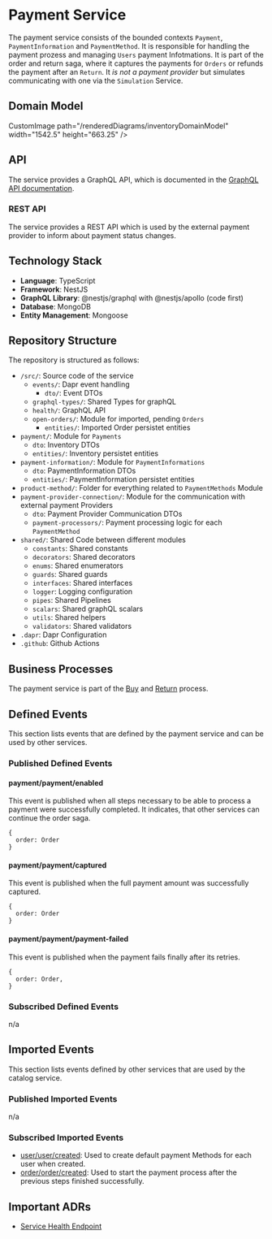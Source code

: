 
# Payment Service

The payment service consists of the bounded contexts `Payment`, `PaymentInformation` and `PaymentMethod`.
It is responsible for handling the payment prozess and managing `Users` payment Infotmations. It is part of the order and return saga, where it captures the payments for `Orders` or refunds the payment after an `Return`.
It *is not a payment provider* but simulates communicating with one via the `Simulation` Service.

## Domain Model
CustomImage path="/renderedDiagrams/inventoryDomainModel" width="1542.5" height="663.25" />

## API

The service provides a GraphQL API, which is documented in the [GraphQL API documentation](/docs/graphql/payment).

### REST API

The service provides a REST API which is used by the external payment provider to inform about payment status changes.

## Technology Stack

- **Language**: TypeScript
- **Framework**: NestJS
- **GraphQL Library**: @nestjs/graphql with @nestjs/apollo (code first)
- **Database**: MongoDB
- **Entity Management**: Mongoose

## Repository Structure

The repository is structured as follows:

<div className="repository-structure" >

- `/src/`: Source code of the service
  - `events/`: Dapr event handling
    - `dto/`: Event DTOs
  - `graphql-types/`: Shared Types for graphQL
  - `health/`: GraphQL API
  - `open-orders/`: Module for imported, pending `Orders`
    - `entities/`: Imported Order persistet entities
 - `payment/`: Module for `Payments`
    - `dto`: Inventory DTOs
    - `entities/`: Inventory persistet entities
 - `payment-information/`: Module for `PaymentInformations`
    - `dto`: PaymentInformation DTOs
    - `entities/`: PaymentInformation persistet entities
  - `product-method/`: Folder for everything related to `PaymentMethods` Module
  - `payment-provider-connection/`: Module for the communication with external payment Providers
    - `dto`: Payment Provider Communication DTOs
    - `payment-processors/`: Payment processing logic for each `PaymentMethod`
  - `shared/`: Shared Code between different modules
    - `constants`: Shared constants
    - `decorators`: Shared decorators
    - `enums`: Shared enumerators
    - `guards`: Shared guards
    - `interfaces`: Shared interfaces
    - `logger`: Logging configuration
    - `pipes`: Shared Pipelines
    - `scalars`: Shared graphQL scalars
    - `utils`: Shared helpers
    - `validators`: Shared validators
- `.dapr`: Dapr Configuration
- `.github`: Github Actions

</div>

## Business Processes
The payment service is part of the [Buy](/docs/docs/dev-manuals/architecture/business-processes.md#buy-process) and [Return](/docs/docs/dev-manuals/architecture/business-processes.md#return-process) process.

## Defined Events

This section lists events that are defined by the payment service and can be used by other services.

### Published Defined Events

#### payment/payment/enabled

This event is published when all steps necessary to be able to process a payment were successfully completed.
It indicates, that other services can continue the order saga.

```tsx
{
  order: Order
}
```

#### payment/payment/captured

This event is published when the full payment amount was successfully captured.

```tsx
{
  order: Order
}
```

#### payment/payment/payment-failed

This event is published when the payment fails finally after its retries.

```tsx
{
  order: Order,
}
```

### Subscribed Defined Events

n/a

## Imported Events

This section lists events defined by other services that are used by the catalog service.

### Published Imported Events

n/a

### Subscribed Imported Events

- [user/user/created](/docs/docs/dev-manuals/services/user#userusercreated): Used to create default payment Methods for each user when created.
- [order/order/created](/docs/docs/dev-manuals/services/order#orderordercreated): Used to start the payment process after the previous steps finished successfully.

## Important ADRs
- [Service Health Endpoint](/docs/docs/dev-manuals/adr/health-endpoint)
